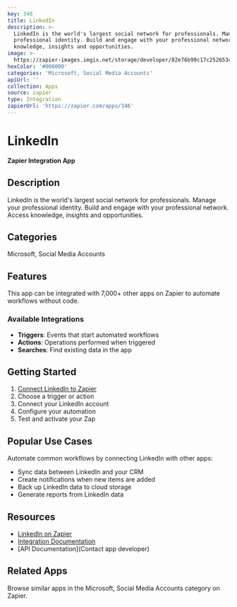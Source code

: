 ```yaml
---
key: 346
title: LinkedIn
description: >-
  LinkedIn is the world's largest social network for professionals. Manage your
  professional identity. Build and engage with your professional network. Access
  knowledge, insights and opportunities.
image: >-
  https://zapier-images.imgix.net/storage/developer/82e76b99c17c252653cee811b4e46123_2.png?auto=format%2Ccompress&ixlib=python-3.0.0&q=50
hexColor: '#000000'
categories: 'Microsoft, Social Media Accounts'
apiUrl: ''
collection: Apps
source: zapier
type: Integration
zapierUrl: 'https://zapier.com/apps/346'
---
```

# LinkedIn

**Zapier Integration App**

## Description

LinkedIn is the world's largest social network for professionals. Manage your professional identity. Build and engage with your professional network. Access knowledge, insights and opportunities.

## Categories

Microsoft, Social Media Accounts

## Features

This app can be integrated with 7,000+ other apps on Zapier to automate workflows without code.

### Available Integrations

- **Triggers**: Events that start automated workflows
- **Actions**: Operations performed when triggered
- **Searches**: Find existing data in the app

## Getting Started

1. [Connect LinkedIn to Zapier](https://zapier.com/apps/346)
2. Choose a trigger or action
3. Connect your LinkedIn account
4. Configure your automation
5. Test and activate your Zap

## Popular Use Cases

Automate common workflows by connecting LinkedIn with other apps:

- Sync data between LinkedIn and your CRM
- Create notifications when new items are added
- Back up LinkedIn data to cloud storage
- Generate reports from LinkedIn data

## Resources

- [LinkedIn on Zapier](https://zapier.com/apps/346)
- [Integration Documentation](https://zapier.com/apps/346/integrations)
- [API Documentation](Contact app developer)

## Related Apps

Browse similar apps in the Microsoft, Social Media Accounts category on Zapier.
